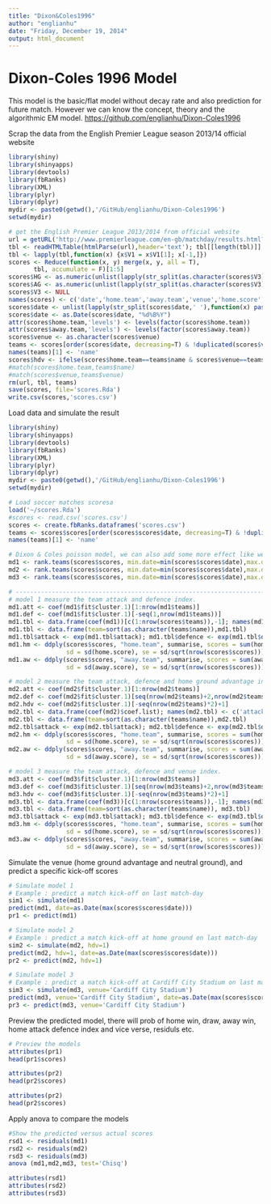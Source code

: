 ```yaml
---
title: "Dixon&Coles1996"
author: "englianhu"
date: "Friday, December 19, 2014"
output: html_document
---
```

# Dixon-Coles 1996 Model

This model is the basic/flat model without decay rate and also prediction for future match. However we can know the concept, theory and the algorithmic EM model. <https://github.com/englianhu/Dixon-Coles1996>

Scrap the data from the English Premier League season 2013/14 official website
```r
library(shiny)
library(shinyapps)
library(devtools)
library(fbRanks)
library(XML)
library(plyr)
library(dplyr)
mydir <- paste0(getwd(),'/GitHub/englianhu/Dixon-Coles1996') 
setwd(mydir)

# get the English Premier League 2013/2014 from official website
url = getURL('http://www.premierleague.com/en-gb/matchday/results.html?paramClubId=ALL&paramComp_8=true&paramSeason=2013-2014&view=.scoresSeason')
tbl <- readHTMLTable(htmlParse(url),header='text'); tbl[[length(tbl)]] <- NULL
tbl <- lapply(tbl,function(x) {x$V1 = x$V1[1]; x[-1,]})
scores <- Reduce(function(x, y) merge(x, y, all = T), 
       tbl, accumulate = F)[1:5]
scores$HG <- as.numeric(unlist(lapply(str_split(as.character(scores$V3),'-'),function(x) x[1])))
scores$AG <- as.numeric(unlist(lapply(str_split(as.character(scores$V3),'-'),function(x) x[2])))
scores$V3 <- NULL
names(scores) <- c('date','home.team','away.team','venue','home.score','away.score')
scores$date <- unlist(lapply(str_split(scores$date,' '),function(x) paste(x[-1],collapse='')))
scores$date <- as.Date(scores$date, "%d%B%Y")
attr(scores$home.team,'levels') <- levels(factor(scores$home.team))
attr(scores$away.team,'levels') <- levels(factor(scores$away.team))
scores$venue <- as.character(scores$venue)
teams <- scores[order(scores$date, decreasing=T) & !duplicated(scores$venue),][c('home.team','venue')]
names(teams)[1] <- 'name'
scores$hdv <- ifelse(scores$home.team==teams$name & scores$venue==teams$venue, 1, 0) # scoresa error:only 33 matches home ground among 380 matches
#match(scores$home.team,teams$name)
#match(scores$venue,teams$venue)
rm(url, tbl, teams)
save(scores, file='scores.Rda')
write.csv(scores,'scores.csv')
```

Load data and simulate the result
```r
library(shiny)
library(shinyapps)
library(devtools)
library(fbRanks)
library(XML)
library(plyr)
library(dplyr)
mydir <- paste0(getwd(),'/GitHub/englianhu/Dixon-Coles1996') 
setwd(mydir)

# Load soccer matches scoresa
load('~/scores.Rda')
#scores <- read.csv('scores.csv')
scores <- create.fbRanks.dataframes('scores.csv')
teams <- scores$scores[order(scores$scores$date, decreasing=T) & !duplicated(scores$scores$venue),][c('home.team','venue')]
names(teams)[1] <- 'name'

# Dixon & Coles poisson model, we can also add some more effect like weather, pitch condition, home ground advantages etc.
md1 <- rank.teams(scores$scores, min.date=min(scores$scores$date),max.date=max(scores$scores$date), silent=T) #without other effects
md2 <- rank.teams(scores$scores, min.date=min(scores$scores$date),max.date=max(scores$scores$date), silent=T) #with home team advantage
md3 <- rank.teams(scores$scores, min.date=min(scores$scores$date),max.date=max(scores$scores$date), silent=T, add='venue') #with venue effects

# -------------------------------------------------------------------------------
# model 1 measure the team attack and defence index.
md1.att <- coef(md1$fit$cluster.1)[1:nrow(md1$teams)]
md1.def <- coef(md1$fit$cluster.1)[-seq(1,nrow(md1$teams))]
md1.tbl <- data.frame(coef(md1))[c(1:nrow(scores$teams)),-1]; names(md1.tbl) <- c('attack','defence')
md1.tbl <- data.frame(team=sort(as.character(teams$name)),md1.tbl)
md1.tbl$attack <- exp(md1.tbl$attack); md1.tbl$defence <- exp(md1.tbl$defence); row.names(md1.tbl) <- NULL
md1.hm <- ddply(scores$scores, "home.team", summarise, scores = sum(home.score), mean = mean(home.score),
                sd = sd(home.score), se = sd/sqrt(nrow(scores$scores)))
md1.aw <- ddply(scores$scores, "away.team", summarise, scores = sum(away.score), mean  = mean(away.score),
                sd = sd(away.score), se = sd/sqrt(nrow(scores$scores)))

# model 2 measure the team attack, defence and home ground advantage index.
md2.att <- coef(md2$fit$cluster.1)[1:nrow(md2$teams)]
md2.def <- coef(md2$fit$cluster.1)[seq(nrow(md2$teams)+2,nrow(md2$teams)*2)-1]
md2.hdv <- coef(md2$fit$cluster.1)[-seq(nrow(md2$teams)*2)+1]
md2.tbl <- data.frame(coef(md2)$coef.list); names(md2.tbl) <- c('attack','defence','hdv')
md2.tbl <- data.frame(team=sort(as.character(teams$name)),md2.tbl)
md2.tbl$attack <- exp(md2.tbl$attack); md2.tbl$defence <- exp(md2.tbl$defence); row.names(md2.tbl) <- NULL
md2.hm <- ddply(scores$scores, "home.team", summarise, scores = sum(home.score), mean = mean(home.score),
                sd = sd(home.score), se = sd/sqrt(nrow(scores$scores)))
md2.aw <- ddply(scores$scores, "away.team", summarise, scores = sum(away.score), mean  = mean(away.score),
                sd = sd(away.score), se = sd/sqrt(nrow(scores$scores)))

# model 3 measure the team attack, defence and venue index.
md3.att <- coef(md3$fit$cluster.1)[1:nrow(md3$teams)]
md3.def <- coef(md3$fit$cluster.1)[seq(nrow(md3$teams)+2,nrow(md3$teams)*2)-1]
md3.hdv <- coef(md3$fit$cluster.1)[-seq(nrow(md3$teams)*2)+1]
md3.tbl <- data.frame(coef(md3))[c(1:nrow(scores$teams)),-1]; names(md3.tbl) <- c('attack','defence')
md3.tbl <- data.frame(team=sort(as.character(teams$name)), md3.tbl)
md3.tbl$attack <- exp(md3.tbl$attack); md3.tbl$defence <- exp(md3.tbl$defence); row.names(md3.tbl) <- NULL
md3.hm <- ddply(scores$scores, "home.team", summarise, scores = sum(home.score), mean = mean(home.score),
                sd = sd(home.score), se = sd/sqrt(nrow(scores$scores)))
md3.aw <- ddply(scores$scores, "away.team", summarise, scores = sum(away.score), mean  = mean(away.score),
                sd = sd(away.score), se = sd/sqrt(nrow(scores$scores)))
```

Simulate the venue (home ground advantage and neutral ground), and predict a specific kick-off scores
```r
# Simulate model 1
# Example : predict a match kick-off on last match-day
sim1 <- simulate(md1)
predict(md1, date=as.Date(max(scores$scores$date)))
pr1 <- predict(md1)

# Simulate model 2
# Example : predict a match kick-off at home ground on last match-day
sim2 <- simulate(md2, hdv=1)
predict(md2, hdv=1, date=as.Date(max(scores$scores$date)))
pr2 <- predict(md2, hdv=1)

# Simulate model 3
# Example : predict a match kick-off at Cardiff City Stadium on last match-day
sim3 <- simulate(md3, venue='Cardiff City Stadium')
predict(md3, venue='Cardiff City Stadium', date=as.Date(max(scores$scores$date)))
pr3 <- predict(md3, venue='Cardiff City Stadium')
```

Preview the predicted model, there will prob of home win, draw, away win, home attack defence index and vice verse, residuls etc.
```r
# Preview the models
attributes(pr1)
head(pr1$scores)

attributes(pr2)
head(pr2$scores)

attributes(pr2)
head(pr2$scores)
```

Apply anova to compare the models
```r
#Show the predicted versus actual scores
rsd1 <- residuals(md1)
rsd2 <- residuals(md2)
rsd3 <- residuals(md3)
anova (md1,md2,md3, test='Chisq')

attributes(rsd1)
attributes(rsd2)
attributes(rsd3)
```
